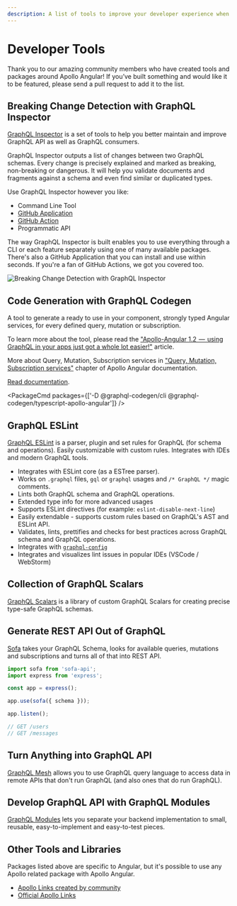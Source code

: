 ```yaml
---
description: A list of tools to improve your developer experience when working with GraphQL
---
```



# Developer Tools

Thank you to our amazing community members who have created tools and packages around Apollo Angular! If you’ve built something and would like it to be featured, please send a pull request to add it to the list.

## Breaking Change Detection with GraphQL Inspector

[GraphQL Inspector](https://graphql-inspector.com) is a set of tools to help you better maintain and improve GraphQL API as well as GraphQL consumers.

GraphQL Inspector outputs a list of changes between two GraphQL schemas. Every change is precisely explained and marked as breaking, non-breaking or dangerous. It will help you validate documents and fragments against a schema and even find similar or duplicated types.

Use GraphQL Inspector however you like:

- Command Line Tool
- [GitHub Application](https://graphql-inspector.com/docs/products/github)
- [GitHub Action](https://graphql-inspector.com/docs/products/action)
- Programmatic API

The way GraphQL Inspector is built enables you to use everything through a CLI or each feature separately using one of many available packages. There's also a GitHub Application that you can install and use within seconds. If you're a fan of GitHub Actions, we got you covered too.

![Breaking Change Detection with GraphQL Inspector](https://graphql-inspector.com/assets/img/github/app-action.jpg)

## Code Generation with GraphQL Codegen

A tool to generate a ready to use in your component, strongly typed Angular services, for every defined query, mutation or subscription.

To learn more about the tool, please read the ["Apollo-Angular 1.2  —  using GraphQL in your apps just got a whole lot easier!"](https://medium.com/the-guild/apollo-angular-code-generation-7903da1f8559) article.

More about Query, Mutation, Subscription services in ["Query, Mutation, Subscription services"](../data/services) chapter of Apollo Angular documentation.

[Read documentation](https://graphql-code-generator.com/docs/plugins/typescript-apollo-angular).

<PackageCmd packages={['-D @graphql-codegen/cli @graphql-codegen/typescript-apollo-angular']} />

## GraphQL ESLint

[GraphQL ESLint](https://github.com/dotansimha/graphql-eslint/) is a parser, plugin and set rules for GraphQL (for schema and operations). Easily customizable with custom rules. Integrates with IDEs and modern GraphQL tools.

- Integrates with ESLint core (as a ESTree parser).
- Works on `.graphql` files, `gql` or `graphql` usages and `/* GraphQL */` magic comments.
- Lints both GraphQL schema and GraphQL operations.
- Extended type info for more advanced usages
- Supports ESLint directives (for example: `eslint-disable-next-line`)
- Easily extendable - supports custom rules based on GraphQL's AST and ESLint API.
- Validates, lints, prettifies and checks for best practices across GraphQL schema and GraphQL operations.
- Integrates with [`graphql-config`](https://graphql-config.com)
- Integrates and visualizes lint issues in popular IDEs (VSCode / WebStorm)

## Collection of GraphQL Scalars

[GraphQL Scalars](https://github.com/Urigo/graphql-scalars/) is a library of custom GraphQL Scalars for creating precise type-safe GraphQL schemas.

## Generate REST API Out of GraphQL

[Sofa](https://www.sofa-api.com) takes your GraphQL Schema, looks for available queries, mutations and subscriptions and turns all of that into REST API.

```ts
import sofa from 'sofa-api';
import express from 'express';

const app = express();

app.use(sofa({ schema }));

app.listen();

// GET /users
// GET /messages
```

## Turn Anything into GraphQL API

[GraphQL Mesh](https://graphql-mesh.com/) allows you to use GraphQL query language to access data in remote APIs that don't run GraphQL (and also ones that do run GraphQL).

## Develop GraphQL API with GraphQL Modules

[GraphQL Modules](https://graphql-modules.com) lets you separate your backend implementation to small, reusable, easy-to-implement and easy-to-test pieces.

## Other Tools and Libraries

Packages listed above are specific to Angular, but it's possible to use any Apollo related package with Apollo Angular.

- [Apollo Links created by community](https://www.apollographql.com/docs/link/links/community.html)
- [Official Apollo Links](https://apollographql.com/docs/link/#linkslist)
